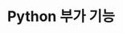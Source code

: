 ---
id: python-set-agent-adv
title: Python 부가 기능
description: whatap.conf 파일로 설정할 수 있는 항목을 알아보세요.
tags: [ Python, whatap.conf ]
---
